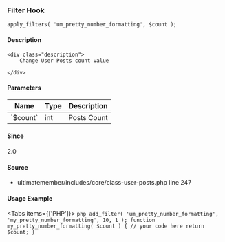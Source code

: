 
<UMBreadCrumb type="filter"/>

### Filter Hook    
    
```
apply_filters( 'um_pretty_number_formatting', $count );
```

#### Description
    <div class="description">
        Change User Posts count value
 
    </div>

#### Parameters
            
<table className="table-auto mt-2 border dark:border-gray-500 p-5 text-sm text-left">
<thead>
<tr>
<th  className="px-3">Name</th>
<th  className="px-3">Type</th>
<th  className="px-3">Description</th>
</tr>
</thead>
<tbody>
               <tr >
               <td className="px-3 py-2">`$count`</td>
               <td className="px-3 py-2">int</td>
               <td className="px-3 py-2 text-sm">Posts Count</td>
               </tr>
</tbody>
</table>

#### Since
<div class="description">
2.0
</div>

#### Source
  - <Link href="https://github.com/ultimatemember/ultimatemember/tree/2.5.0/includes/core/class-user-posts.php#L247">ultimatemember/includes/core/class-user-posts.php</Link> <Link href="https://github.com/ultimatemember/ultimatemember/tree/2.5.0/includes/core/class-user-posts.php#L247">line 247</Link>



#### Usage Example

<Tabs items={['PHP']}>
    <Tab>
    ```php
    add_filter( 'um_pretty_number_formatting', 'my_pretty_number_formatting', 10, 1 );
 function my_pretty_number_formatting( $count ) {
     // your code here
     return $count;
 }
    ```
    </Tab>
</Tabs>